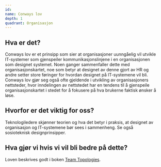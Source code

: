 ```yaml
---
id:
name: Conways lov
depth: 1
quadrant: Organisasjon
---
```

## Hva er det?
Conways lov er et prinsipp som sier at organisasjoner uunngåelig vil utvikle IT-systemer som gjenspeiler kommunikasjonslinjene 
i en organisasjonen som designet systemet. Noen ganger sammenfaller dette med organisasjonskartet, noe som betyr at designet av 
denne gjort av HR og andre setter store føringer for hvordan designet på IT-systemene vil bli. Conways lov gjør seg også ofte 
gjeldende i utvikling av organisasjoners nettsteder, hvor inndelingen av nettstedet har en tendens til å gjenspeile 
organisasjonskartet i stedet for å fokusere på hva brukerne faktisk ønsker å løse.

## Hvorfor er det viktig for oss?
Teknologiledere skjønner teorien og hva det betyr i praksis, at designet av organisasjon og IT-systemene bør sees i sammenheng. 
Se også sosioteknisk designprinsipper. 

## Hva gjør vi hvis vi vil bli bedre på dette?
Loven beskrives godt i boken [Team Topologies](https://itrevolution.com/articles/conways-law-critical-for-efficient-team-design-in-tech/). 